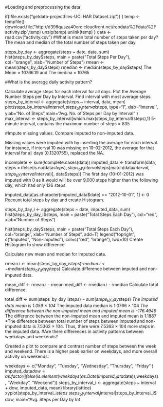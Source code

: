 #Loading and preprocessing the data

if(!file.exists("getdata-projectfiles-UCI HAR Dataset.zip")) {
  temp <- tempfile()
  download.file("http://d396qusza40orc.cloudfront.net/repdata%2Fdata%2Factivity.zip",temp)
  unzip(temp)
  unlink(temp)
}
data <- read.csv("activity.csv")
#What is mean total number of steps taken per day? The mean and median of the total number of steps taken per day

steps_by_day <- aggregate(steps ~ date, data, sum)
hist(steps_by_day$steps, main = paste("Total Steps Per Day"), col="orange", xlab="Number of Steps")
rmean <- mean(steps_by_day$steps)
rmedian <- median(steps_by_day$steps)
The Mean = 10766.19 and The medina = 10765

#What is the average daily activity pattern?

Calculate average steps for each interval for all days.
Plot the Average Number Steps per Day by Interval.
Find interval with most average steps.
steps_by_interval <- aggregate(steps ~ interval, data, mean)
plot(steps_by_interval$interval,steps_by_interval$steps, type="l", xlab="Interval", ylab="No. of Steps",main="Avg. No. of Steps per Day by Interval" )
max_interval <- steps_by_interval[which.max(steps_by_interval$steps),1]
5-minute interval, contains the maximum number of steps = 835

#Impute missing values. Compare imputed to non-imputed data.

Missing values were imputed with by inserting the average for each interval. for instance, if interval 10 was missing on 10-02-2012, the average for that interval for all days (0.1320755), replaced the NA.

incomplete <- sum(!complete.cases(data))
imputed_data <- transform(data, steps = ifelse(is.na(data$steps), steps_by_interval$steps[match(data$interval, steps_by_interval$interval)], data$steps))
The first day (10-01-2012) was imputed with 0 as it would will be over 9,000 steps higher than the following day, which had only 126 steps.

imputed_data[as.character(imputed_data$date) == "2012-10-01", 1] <- 0
Recount total steps by day and create Histogram.

steps_by_day_i <- aggregate(steps ~ date, imputed_data, sum)
hist(steps_by_day_i$steps, main = paste("Total Steps Each Day"), col="red", xlab="Number of Steps")
 
hist(steps_by_day$steps, main = paste("Total Steps Each Day"), col="orange", xlab="Number of Steps", add=T)
legend("topright", c("Imputed", "Non-imputed"), col=c("red", "orange"), lwd=10)
Create Histogram to show difference.

Calculate new mean and median for imputed data.

rmean.i <- mean(steps_by_day_i$steps)
rmedian.i <- median(steps_by_day_i$steps)
Calculate difference between imputed and non-imputed data.

mean_diff <- rmean.i - rmean
med_diff <- rmedian.i - rmedian
Calculate total difference.

total_diff <- sum(steps_by_day_i$steps) - sum(steps_by_day$steps)
*The imputed data mean is 1.059 × 104 *The imputed data median is 1.0766 × 104 *The difference between the non-imputed mean and imputed mean is -176.4949 *The difference between the non-imputed mean and imputed mean is 1.1887 *The difference between total number of steps between imputed and non-imputed data is 7.5363 × 104. Thus, there were 7.5363 × 104 more steps in the imputed data. #Are there differences in activity patterns between weekdays and weekends?

Created a plot to compare and contrast number of steps between the week and weekend. There is a higher peak earlier on weekdays, and more overall activity on weekends.

weekdays <- c("Monday", "Tuesday", "Wednesday", "Thursday", 
              "Friday" )
imputed_data$dow = as.factor(ifelse(is.element(weekdays(as.Date(imputed_data$date)),weekdays), "Weekday", "Weekend"))
steps_by_interval_i <- aggregate(steps ~ interval + dow, imputed_data, mean)
library(lattice)
xyplot(steps_by_interval_i$steps ~ steps_by_interval_i$interval|steps_by_interval_i$dow, main="Avg. Steps per Day by Int

